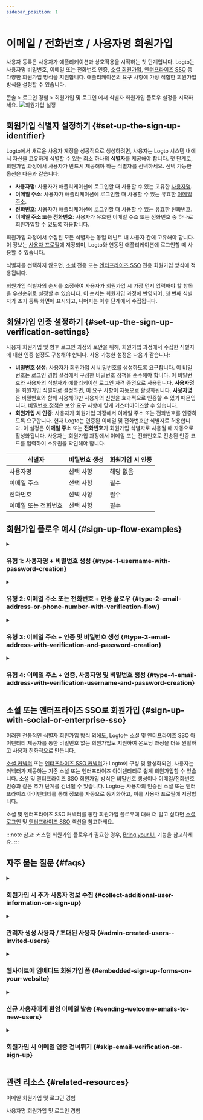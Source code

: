 ```yaml
---
sidebar_position: 1
---
```


# 이메일 / 전화번호 / 사용자명 회원가입

사용자 등록은 사용자가 애플리케이션과 상호작용을 시작하는 첫 단계입니다. Logto는 사용자명 비밀번호, 이메일 또는 전화번호 인증, [소셜 회원가입](/end-user-flows/sign-up-and-sign-in/social-sign-in), [엔터프라이즈 SSO](/end-user-flows/enterprise-sso) 등 다양한 회원가입 방식을 지원합니다. 애플리케이션의 요구 사항에 가장 적합한 회원가입 방식을 설정할 수 있습니다.

<CloudLink to="/sign-in-experience/sign-up-and-sign-in">
  콘솔 > 로그인 경험 > 회원가입 및 로그인
</CloudLink>
에서 식별자 회원가입 플로우 설정을 시작하세요.

<img src="/img/assets/sign-in-experience-sign-up.png" alt="회원가입 설정" />

## 회원가입 식별자 설정하기 \{#set-up-the-sign-up-identifier}

Logto에서 새로운 사용자 계정을 성공적으로 생성하려면, 사용자는 Logto 시스템 내에서 자신을 고유하게 식별할 수 있는 최소 하나의 **식별자**를 제공해야 합니다. 첫 단계로, 회원가입 과정에서 사용자가 반드시 제공해야 하는 식별자를 선택하세요. 선택 가능한 옵션은 다음과 같습니다:

- **사용자명**: 사용자가 애플리케이션에 로그인할 때 사용할 수 있는 고유한 [사용자명](/user-management/user-data#username).
- **이메일 주소**: 사용자가 애플리케이션에 로그인할 때 사용할 수 있는 유효한 [이메일 주소](/user-management/user-data#primary_email).
- **전화번호**: 사용자가 애플리케이션에 로그인할 때 사용할 수 있는 유효한 [전화번호](/user-management/user-data#primary_phone).
- **이메일 주소 또는 전화번호**: 사용자가 유효한 이메일 주소 또는 전화번호 중 하나로 회원가입할 수 있도록 허용합니다.

회원가입 과정에서 수집된 모든 식별자는 동일 테넌트 내 사용자 간에 고유해야 합니다. 이 정보는 [사용자 프로필](/user-management/user-data#user-profile)에 저장되며, Logto와 연동된 애플리케이션에 로그인할 때 사용할 수 있습니다.

식별자를 선택하지 않으면, [소셜](/end-user-flows/sign-up-and-sign-in/social-sign-in) 전용 또는 [엔터프라이즈 SSO](/end-user-flows/enterprise-sso) 전용 회원가입 방식에 적용됩니다.

회원가입 식별자의 순서를 조정하여 사용자가 회원가입 시 가장 먼저 입력해야 할 항목을 우선순위로 설정할 수 있습니다. 이 순서는 회원가입 과정에 반영되어, 첫 번째 식별자가 초기 등록 화면에 표시되고, 나머지는 이후 단계에서 수집됩니다.

## 회원가입 인증 설정하기 \{#set-up-the-sign-up-verification-settings}

사용자 회원가입 및 향후 로그인 과정의 보안을 위해, 회원가입 과정에서 수집한 식별자에 대한 인증 설정도 구성해야 합니다. 사용 가능한 설정은 다음과 같습니다:

- **비밀번호 생성:** 사용자가 회원가입 시 비밀번호를 생성하도록 요구합니다. 이 비밀번호는 로그인 경험 설정에서 구성한 비밀번호 정책을 준수해야 합니다. 이 비밀번호와 사용자의 식별자가 애플리케이션 로그인 자격 증명으로 사용됩니다. **사용자명**을 회원가입 식별자로 설정하면, 이 요구 사항이 자동으로 활성화됩니다. **사용자명**은 비밀번호와 함께 사용해야만 사용자의 신원을 효과적으로 인증할 수 있기 때문입니다. [비밀번호 정책](/security/password-policy)은 보안 요구 사항에 맞게 커스터마이즈할 수 있습니다.
- **회원가입 시 인증**: 사용자가 회원가입 과정에서 이메일 주소 또는 전화번호를 인증하도록 요구합니다. 현재 Logto는 인증된 이메일 및 전화번호만 식별자로 허용합니다. 이 설정은 **이메일 주소** 또는 **전화번호**가 회원가입 식별자로 사용될 때 자동으로 활성화됩니다. 사용자는 회원가입 과정에서 이메일 또는 전화번호로 전송된 인증 코드를 입력하여 소유권을 확인해야 합니다.

| 식별자               | 비밀번호 생성 | 회원가입 시 인증 |
| -------------------- | ------------- | ---------------- |
| 사용자명             | 선택 사항     | 해당 없음        |
| 이메일 주소          | 선택 사항     | 필수             |
| 전화번호             | 선택 사항     | 필수             |
| 이메일 또는 전화번호 | 선택 사항     | 필수             |

## 회원가입 플로우 예시 \{#sign-up-flow-examples}

<details>
  <summary>

### 유형 1: 사용자명 + 비밀번호 생성 \{#type-1-username-with-password-creation}

</summary>

**사용자명**을 회원가입 식별자로 선택합니다. 비밀번호 생성이 자동으로 활성화됩니다.

<img src="/img/assets/sign-up-username-password.png" alt="사용자명 및 비밀번호 회원가입" />

</details>

<details>
  <summary>

### 유형 2: 이메일 주소 또는 전화번호 + 인증 플로우 \{#type-2-email-address-or-phone-number-with-verification-flow}

</summary>

**이메일 주소 또는 전화번호**를 회원가입 식별자로 선택합니다. **회원가입 시 인증**이 강제로 활성화됩니다.

<img src="/img/assets/sign-up-email-verification.png" alt="이메일 또는 전화번호 인증 회원가입" />

</details>

<details>
  <summary>

### 유형 3: 이메일 주소 + 인증 및 비밀번호 생성 \{#type-3-email-address-with-verification-and-password-creation}

</summary>

**이메일 주소**를 회원가입 식별자로 선택합니다. **회원가입 시 인증**이 강제로 활성화됩니다. **비밀번호 생성**을 활성화하여 회원가입 시 비밀번호 생성을 요구할 수 있습니다. (전화번호 회원가입 플로우도 동일하게 적용)

<img src="/img/assets/sign-up-email-password.png" alt="이메일 인증 및 비밀번호 생성 회원가입" />

</details>

<details>
  <summary>

### 유형 4: 이메일 주소 + 인증, 사용자명 및 비밀번호 생성 \{#type-4-email-address-with-verification-username-and-password-creation}

</summary>

**이메일 주소**와 **사용자명**을 회원가입 식별자로 선택합니다. **회원가입 시 인증**이 강제로 활성화됩니다. **비밀번호 생성**을 활성화하여 회원가입 시 비밀번호 생성을 요구할 수 있습니다.

<img
  src="/img/assets/sign-up-email-username-password.png"
  alt="이메일, 사용자명 인증 및 비밀번호 생성 회원가입"
/>

</details>

## 소셜 또는 엔터프라이즈 SSO로 회원가입 \{#sign-up-with-social-or-enterprise-sso}

이러한 전통적인 식별자 회원가입 방식 외에도, Logto는 소셜 및 엔터프라이즈 SSO 아이덴티티 제공자를 통한 비밀번호 없는 회원가입도 지원하여 온보딩 과정을 더욱 원활하고 사용자 친화적으로 만듭니다.

[소셜 커넥터](/connectors/social-connectors) 또는 [엔터프라이즈 SSO 커넥터](/connectors/enterprise-connectors)가 Logto에 구성 및 활성화되면, 사용자는 커넥터가 제공하는 기존 소셜 또는 엔터프라이즈 아이덴티티로 쉽게 회원가입할 수 있습니다. 소셜 및 엔터프라이즈 SSO 회원가입 방식은 비밀번호 생성이나 이메일/전화번호 인증과 같은 추가 단계를 건너뛸 수 있습니다. Logto는 사용자의 인증된 소셜 또는 엔터프라이즈 아이덴티티를 통해 정보를 자동으로 동기화하고, 이를 사용자 프로필에 저장합니다.

소셜 및 엔터프라이즈 SSO 커넥터를 통한 회원가입 플로우에 대해 더 알고 싶다면 [소셜 로그인](/end-user-flows/sign-up-and-sign-in/social-sign-in/) 및 [엔터프라이즈 SSO](/end-user-flows/enterprise-sso/) 섹션을 참고하세요.

:::note
참고: 커스텀 회원가입 플로우가 필요한 경우, [Bring your UI](/customization/bring-your-ui/) 기능을 참고하세요.
:::

## 자주 묻는 질문 \{#faqs}

<details>
  <summary>

### 회원가입 시 추가 사용자 정보 수집 \{#collect-additional-user-information-on-sign-up}

</summary>

회원가입 시 추가 사용자 프로필 정보(예: 이름, 생년월일, 회사명 등)를 수집하려면, 다음 두 가지 옵션이 있습니다:

- **셀프 호스팅 온보딩 플로우**: 회원가입 성공 후 사용자를 자체 온보딩 플로우로 리디렉션하여 원하는 데이터를 수집할 수 있습니다.
- **Bring your own UI**: [Bring your own UI](/customization/bring-your-ui) 기능과 사용자 프로필 설정 API를 활용해 회원가입 플로우를 커스터마이즈할 수 있습니다.

</details>

<details>
  <summary>

### 관리자 생성 사용자 / 초대된 사용자 \{#admin-created-users--invited-users}

</summary>

[초대 전용 회원가입 플로우 구현 방법](/end-user-flows/sign-up-and-sign-in/disable-user-registration/#implement-an-invitation-only-sign-up-flow)을 참고하세요.

</details>

<details>
  <summary>

### 웹사이트에 임베디드 회원가입 폼 \{#embedded-sign-up-forms-on-your-website}

</summary>
  
Logto는 현재 로그인 및 회원가입을 위한 헤드리스 API를 지원하지 않습니다. [Bring your UI](/customization/bring-your-ui/) 기능을 사용해 자체 회원가입 폼을 Logto에 업로드하거나, 로그인 파라미터를 활용해 웹사이트에서 Logto로 사용자 정보를 전달할 수 있습니다. 사용자 식별자 전달에 대한 자세한 내용은 [인증 (Authentication) 파라미터](/end-user-flows/authentication-parameters/)를 참고하세요.

</details>

<details>
  <summary>

### 신규 사용자에게 환영 이메일 발송 \{#sending-welcome-emails-to-new-users}

</summary>

`User.Created` Webhook 이벤트를 구독하여 신규 사용자에게 환영 이메일을 발송할 수 있습니다. [Webhook 이벤트](/developers/webhooks/webhooks-events/#data-mutation-hook-events)에 대해 자세히 알아보세요.

</details>

<details>
  <summary>

### 회원가입 시 이메일 인증 건너뛰기 \{#skip-email-verification-on-sign-up}

</summary>

현재 Logto는 인증된 이메일 및 전화번호만 식별자로 지원합니다. 인증 과정은 사용자의 식별자 보안 및 소유권을 보장하기 위해 필수입니다.
인증되지 않은 이메일 또는 전화번호 지원은 [로드맵](https://logto.productlane.com/roadmap)에 포함되어 있습니다. 업데이트를 기대해 주세요!

</details>

## 관련 리소스 \{#related-resources}

<Url href="https://www.youtube.com/watch?v=64rBXpWbScc">이메일 회원가입 및 로그인 경험</Url>

<Url href="https://www.youtube.com/watch?v=chQxCJX6e6w">사용자명 회원가입 및 로그인 경험</Url>
